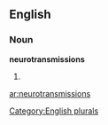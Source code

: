 ==English==

===Noun===
'''neurotransmissions'''

# {{plural of|[[neurotransmission]]}}

[[Category:English plurals]]

[[ar:neurotransmissions]]